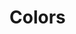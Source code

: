 
<Meta title="Foundation/Color" />

# Colors

<div
  style={{ width: '40px', height: '40px' }}
  class="sprinkles_backgroundColor_background-01__yte4fw4l"
></div>

<ColorPalette>
  <ColorItem
    title="Red"
    subtitle="token : --global--colors--red-${code}"
    colors={{
      '10': '#fcedea',
      '20': '#f6c8bf',
      '30': '#f2ae9f',
      '40': '#ec8974',
      '50': '#e97259',
      '60': '#e34f2f',
      '70': '#cf482b',
      '80': '#A13821',
      '90': '#7D2B1A',
      '100': '#5f2114',
    }}
  />
</ColorPalette>
